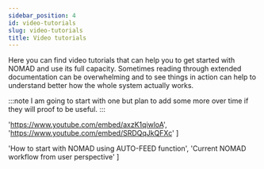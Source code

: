 ```yaml
---
sidebar_position: 4
id: video-tutorials
slug: video-tutorials
title: Video tutorials
---
```



Here you can find video tutorials that can help you to get started with NOMAD and use its full capacity.
Sometimes reading through extended documentation can be overwhelming and to see things in action can help to understand better how the whole system actually works.

:::note
I am going to start with one but plan to add some more over time if they will proof to be useful.
:::

  'https://www.youtube.com/embed/axzK1qiwloA',
  'https://www.youtube.com/embed/SRDQqJkQFXc'
]

  'How to start with NOMAD using AUTO-FEED function',
  'Current NOMAD workflow from user perspective'
]

<Gallery links={links} titles={titles} />
